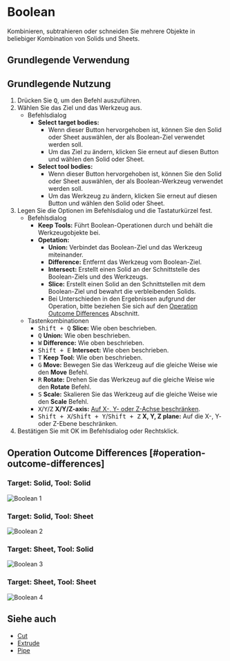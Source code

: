 
# Boolean

<Reference shortcut="Q" command="Boolean" button="Links von der Befehlsleiste"  buttonIcon="button-boolean"/>

Kombinieren, subtrahieren oder schneiden Sie mehrere Objekte in beliebiger Kombination von Solids und Sheets.

## Grundlegende Verwendung

## Grundlegende Nutzung

1. Drücken Sie <kbd>Q</kbd>, um den Befehl auszuführen.
2. Wählen Sie das Ziel und das Werkzeug aus.
   - <Kst>Befehlsdialog</Kst>
      - **Select target bodies:** 
         - Wenn dieser Button hervorgehoben ist, können Sie den Solid oder Sheet auswählen, der als Boolean-Ziel verwendet werden soll.
         - Um das Ziel zu ändern, klicken Sie erneut auf diesen Button und wählen den Solid oder Sheet.
      - **Select tool bodies:** 
         - Wenn dieser Button hervorgehoben ist, können Sie den Solid oder Sheet auswählen, der als Boolean-Werkzeug verwendet werden soll.
         - Um das Werkzeug zu ändern, klicken Sie erneut auf diesen Button und wählen den Solid oder Sheet.
3. Legen Sie die Optionen im Befehlsdialog und die Tastaturkürzel fest.
   - <Kst>Befehlsdialog</Kst>
      - **Keep Tools:** Führt Boolean-Operationen durch und behält die Werkzeugobjekte bei.
      - **Opetation:**
         - **Union:** Verbindet das Boolean-Ziel und das Werkzeug miteinander.
         - **Difference:** Entfernt das Werkzeug vom Boolean-Ziel.
         - **Intersect:** Erstellt einen Solid an der Schnittstelle des Boolean-Ziels und des Werkzeugs.
         - **Slice:** Erstellt einen Solid an den Schnittstellen mit dem Boolean-Ziel und bewahrt die verbleibenden Solids.
         - Bei Unterschieden in den Ergebnissen aufgrund der Operation, bitte beziehen Sie sich auf den [Operation Outcome Differences](#operation-outcome-differences) Abschnitt.
   - <Kst>Tastenkombinationen</Kst>
      - <kbd>Shift + Q</kbd> **Slice:** Wie oben beschrieben.
      - <kbd>Q</kbd> **Union:** Wie oben beschrieben.
      - <kbd>W</kbd> **Difference:** Wie oben beschrieben.
      - <kbd>Shift + E</kbd> **Intersect:** Wie oben beschrieben.
      - <kbd>T</kbd> **Keep Tool:** Wie oben beschrieben.
      - <kbd>G</kbd> **Move:** Bewegen Sie das Werkzeug auf die gleiche Weise wie den **Move** Befehl.
      - <kbd>R</kbd> **Rotate:** Drehen Sie das Werkzeug auf die gleiche Weise wie den **Rotate** Befehl.
      - <kbd>S</kbd> **Scale:** Skalieren Sie das Werkzeug auf die gleiche Weise wie den **Scale** Befehl.
      - <kbd>X</kbd>/<kbd>Y</kbd>/<kbd>Z</kbd> **X/Y/Z-axis:** [Auf X-, Y- oder Z-Achse beschränken](/tool/sketching-essentials#constrain-to-an-axis).
      - <kbd>Shift + X</kbd>/<kbd>Shift + Y</kbd>/<kbd>Shift + Z</kbd> **X, Y, Z plane:** Auf die X-, Y- oder Z-Ebene beschränken.
4. Bestätigen Sie mit OK im Befehlsdialog oder Rechtsklick.

## Operation Outcome Differences [#operation-outcome-differences]

### Target: Solid, Tool: Solid
![Boolean 1](/img/boolean-1.png )

### Target: Solid, Tool: Sheet
![Boolean 2](/img/boolean-2.png )

### Target: Sheet, Tool: Solid
![Boolean 3](/img/boolean-3.png )

### Target: Sheet, Tool: Sheet
![Boolean 4](/img/boolean-4.png )

## Siehe auch
- [Cut](cut)
- [Extrude](extrude)
- [Pipe](pipe)